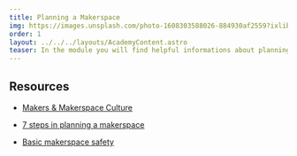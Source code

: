 ```yaml
---
title: Planning a Makerspace
img: https://images.unsplash.com/photo-1608303588026-884930af2559?ixlib=rb-4.0.3&ixid=MnwxMjA3fDB8MHxwaG90by1wYWdlfHx8fGVufDB8fHx8&auto=format&fit=crop&w=2006&q=80
order: 1
layout: ../../../layouts/AcademyContent.astro
teaser: In the module you will find helpful informations about planning a makerspace.
---
```


## Resources 

- <a href="https://www.makersplus.eu/makers-and-maker-space-culture/" target="_blank" rel="noopener noreferrer">Makers & Makerspace Culture</a>

- <a href="https://mspdesign.com/7-steps-planning-makerspace/" target="_blank" rel="noopener noreferrer">7 steps in planning a makerspace</a>

- <a href="https://www.unr.edu/innevation/makerspace/safety" target="_blank" rel="noopener noreferrer">Basic makerspace safety</a>



